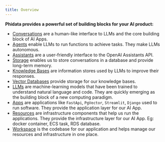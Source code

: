 ```yaml
---
title: Overview
---
```


**Phidata provides a powerful set of building blocks for your AI product:**

- [Conversations](/blocks/conversation/introduction) are a human-like interface to LLMs and the core building block of AI Apps.
- [Agents](/blocks/agent/introduction) enable LLMs to run functions to achieve tasks. They make LLMs autonomous.
- [Assistants](/blocks/assistant/introduction) are a user-friendly interface to the OpenAI Assistants API.
- [Storage](/blocks/storage/introduction) enables us to store conversations in a database and provide long-term memory.
- [Knowledge Bases](/blocks/kb/introduction) are information stores used by LLMs to improve their responses.
- [Vector Databases](/blocks/vectordb/introduction) provide storage for our knowledge bases.
- [LLMs](/blocks/llm/introduction) are machine-learning models that have been trained to understand natural language and code. They are quickly emerging as the building block of a new computing paradigm.
- [Apps](/blocks/app/introduction) are applications like `FastApi`, `PgVector`, `Streamlit`, `Django` used to run software. They provide the application layer for our AI App.
- [Resources](/blocks/resource/introduction) are infrastructure components that help us run the applications. They provide the infrastructure layer for our AI App. Eg: docker container, ECS task, RDS database.
- [Workspace](/blocks/workspace/introduction) is the codebase for our application and helps manage our resources and infrastructure in one place.
